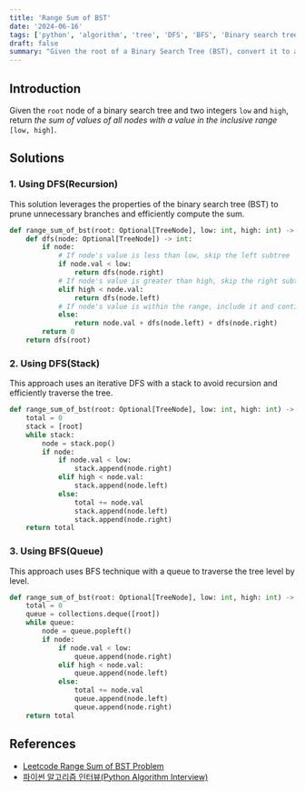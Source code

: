 ```yaml
---
title: 'Range Sum of BST'
date: '2024-06-16'
tags: ['python', 'algorithm', 'tree', 'DFS', 'BFS', 'Binary search tree']
draft: false
summary: "Given the root of a Binary Search Tree (BST), convert it to a Greater Sum Tree"
---
```


## Introduction
Given the `root` node of a binary search tree and two integers `low` and `high`, return _the sum of values of all nodes
with a value in the inclusive range_ `[low, high]`.

## Solutions
### 1. Using DFS(Recursion)
This solution leverages the properties of the binary search tree (BST) to prune unnecessary branches and efficiently compute the sum.

```python:main.py
def range_sum_of_bst(root: Optional[TreeNode], low: int, high: int) -> int:
    def dfs(node: Optional[TreeNode]) -> int:
        if node:
            # If node's value is less than low, skip the left subtree
            if node.val < low:
                return dfs(node.right)
            # If node's value is greater than high, skip the right subtree
            elif high < node.val:
                return dfs(node.left)
            # If node's value is within the range, include it and continue with both subtrees    
            else:
                return node.val + dfs(node.left) + dfs(node.right)
        return 0
    return dfs(root)
```

### 2. Using DFS(Stack)
This approach uses an iterative DFS with a stack to avoid recursion and efficiently traverse the tree.

```python:main.py
def range_sum_of_bst(root: Optional[TreeNode], low: int, high: int) -> int:
    total = 0
    stack = [root]
    while stack:
        node = stack.pop()
        if node:
            if node.val < low:
                stack.append(node.right)
            elif high < node.val:
                stack.append(node.left)
            else:
                total += node.val
                stack.append(node.left)
                stack.append(node.right)
    return total
```

### 3. Using BFS(Queue)
This approach uses BFS technique with a queue to traverse the tree level by level.
```python:main.py
def range_sum_of_bst(root: Optional[TreeNode], low: int, high: int) -> int:
    total = 0
    queue = collections.deque([root])
    while queue:
        node = queue.popleft()
        if node:
            if node.val < low:
                queue.append(node.right)
            elif high < node.val:
                queue.append(node.left)
            else:
                total += node.val
                queue.append(node.left)
                queue.append(node.right)
    return total
```

## References

- [Leetcode Range Sum of BST Problem](https://leetcode.com/problems/range-sum-of-bst)
- [파이썬 알고리즘 인터뷰(Python Algorithm Interview)](https://www.aladin.co.kr/shop/wproduct.aspx?ItemId=245495826)
